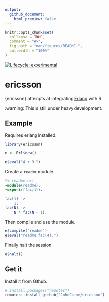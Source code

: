 ```yaml
---
output: 
  github_document:
    html_preview: false
---
```


<!-- README.md is generated from README.Rmd. Please edit that file -->

```r
knitr::opts_chunk$set(
  collapse = TRUE,
  comment = "#>",
  fig.path = "man/figures/README-",
  out.width = "100%"
)
```

<!-- badges: start -->
[![Lifecycle: experimental](https://img.shields.io/badge/lifecycle-experimental-orange.svg)](https://www.tidyverse.org/lifecycle/#experimental)
<!-- badges: end -->

# ericsson

{ericsson} attempts at integrating [Erlang](https://www.erlang.org/) with R.

:warning: This is still under heavy development.

## Example

Requires erlang installed.

```r
library(ericsson)

e <- Erl$new()

e$eval("4 + 3.")
```

Create a `readme` module.

```erlang
%% readme.erl
-module(readme).
-export([fac/1]).

fac(1) ->
    1;
fac(N) ->
    N * fac(N - 1).
```

Then compile and use the module.

```r
e$compile("readme")
e$eval("readme:fac(4).")
```

Finally halt the session.

```r
e$halt()
```

## Get it

Install it from Github.

``` r
# install.packages("remotes")
remotes::install_github("JohnCoene/ericsson")
```
